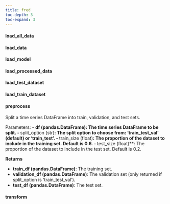 ```yaml
---
title: fred
toc-depth: 3
toc-expand: 3
---
```







#### load_all_data

 
#### load_data

 
#### load_model

 
#### load_processed_data

 
#### load_test_dataset

 
#### load_train_dataset

 
#### preprocess

Split a time series DataFrame into train, validation, and test sets.

Parameters:
- **df (pandas.DataFrame)****: The time series DataFrame to be split.
- **split_option (str)**: The split option to choose from: 'train_test_val' (default) or 'train_test'.
- **train_size (float)**: The proportion of the dataset to include in the training set. Default is 0.6.
- **test_size (float)**: The proportion of the dataset to include in the test set. Default is 0.2.

**Returns**

- **train_df (pandas.DataFrame)**: The training set.
- **validation_df (pandas.DataFrame)**: The validation set (only returned if split_option is 'train_test_val').
- **test_df (pandas.DataFrame)**: The test set.




 
#### transform

 